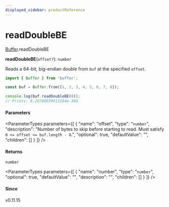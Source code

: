 ```yaml
---
displayed_sidebar: productReference
---
```



# readDoubleBE

[Buffer](../../interfaces/Buffer.mdx).readDoubleBE

**readDoubleBE**(`offset?`): `number`

Reads a 64-bit, big-endian double from `buf` at the specified `offset`.

```js
import { Buffer } from 'buffer';

const buf = Buffer.from([1, 2, 3, 4, 5, 6, 7, 8]);

console.log(buf.readDoubleBE(0));
// Prints: 8.20788039913184e-304
```

#### Parameters

<ParameterTypes parameters={[
  {
    "name": "offset",
    "type": "`number`",
    "description": "Number of bytes to skip before starting to read. Must satisfy `0 <= offset <= buf.length - 8`.",
    "optional": true,
    "defaultValue": "",
    "children": []
  }
]} />

#### Returns

`number`

<ParameterTypes parameters={[
  {
    "name": "number",
    "type": "`number`",
    "optional": true,
    "defaultValue": "",
    "description": "",
    "children": []
  }
]} />

#### Since

v0.11.15
